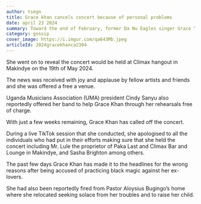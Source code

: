 ```yaml
---
author: tsegn
title: Grace khan cancels concert because of personal problems
date: april 23 2024
summary: Toward the end of February, former Da Nu Eagles singer Grace “Khan” Namuwulya astonished the public when she announced that she was to hold a concert dubbed “Sing Along With Grace Khan” before the end of the year.
category: gossip
cover_image: https://i.imgur.com/qa643Mb.jpeg
articleId: 2024gracekhanca2304
---
```


She went on to reveal the concert would be held at Climax hangout in Makindye on the 19th of May 2024.

The news was received with joy and applause by fellow artists and friends and she was offered a free a venue.

Uganda Musicians Association (UMA) president Cindy Sanyu also reportedly offered her band to help Grace Khan through her rehearsals free of charge.

With just a few weeks remaining, Grace Khan has called off the concert.

During a live TikTok session that she conducted, she apologised to all the individuals who had put in their efforts making sure that she held the concert including Mr. Lule the proprietor of Paka Last and Climax Bar and Lounge in Makindye, and Sasha Brighton among others.

The past few days Grace Khan has made it to the headlines for the wrong reasons after being accused of practicing black magic against her ex-lovers.

She had also been reportedly fired from Pastor Aloysius Bugingo’s home where she relocated seeking solace from her troubles and to raise her child.
